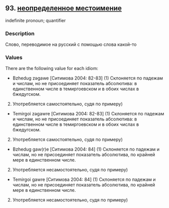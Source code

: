 ## 93. <a href =  'https://agricolamz.github.io/The_Circassian_Isoglosses_Database/93.html'>неопределенное местоимение</a>
indefinite pronoun; quantifier

### Description

Слово, переводимое на русский с помощью слова какой-то

### Values
There are the following value for each idiom:

* Bzhedug  zəgawe [Ситимова 2004: 82-83] (1) Склоняется по падежам и числам, но не присоединяет показатель абсолютива: в единственном числе в темиргоевском и в обоих числах в бжедугском.
2) Употребляется самостоятельно, судя по примеру)
* Temirgoi  zəgawre [Ситимова 2004: 82-83] (1) Склоняется по падежам и числам, но не присоединяет показатель абсолютива: в единственном числе в темиргоевском и в обоих числах в бжедугском.
2) Употребляется самостоятельно, судя по примеру)
* Bzhedug  gaw(r)e [Ситимова 2004: 84] (1) Склоняется по падежам и числам, но не присоединяет показатель абсолютива, по крайней мере в единственном числе.
2) Употребляется несамостоятельно, судя по примеру)
* Temirgoi  gawre [Ситимова 2004: 84] (1) Склоняется по падежам и числам, но не присоединяет показатель абсолютива, по крайней мере в единственном числе.
2) Употребляется несамостоятельно, судя по примеру)

